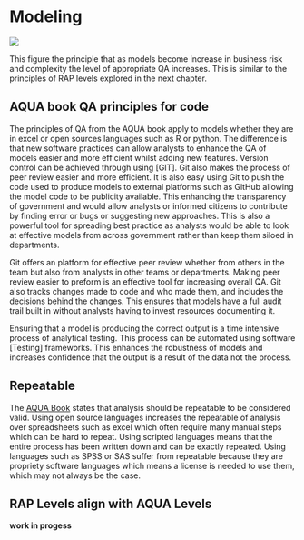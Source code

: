 # Modeling

![](static/aqua_levels.jpg)

This figure the principle that as models become increase in business risk and complexity the level of appropriate QA increases. This is similar to the principles of RAP levels explored in the next chapter.

## AQUA book QA principles for code

The principles of QA from the AQUA book apply to models whether they are in excel or open sources languages such as R or python. The difference is that new software practices can allow analysts to enhance the QA of models easier and more efficient whilst adding new features. Version control can be achieved through using [GIT]. Git also makes the process of peer review easier and more efficient. It is also easy using Git to push the code used to produce models to external platforms such as GitHub allowing the model code to be publicity available. This enhancing the transparency of government and would allow analysts or informed citizens to contribute by finding error or bugs or suggesting new approaches. This is also a powerful tool for spreading best practice as analysts would be able to look at effective models from across government rather than keep them siloed in departments.

Git offers an platform for effective peer review whether from others in the team but also from analysts in other teams or departments. Making peer review easier to preform is an effective tool for increasing overall QA. Git also tracks changes made to code and who made them, and includes the decisions behind the changes. This ensures that models have a full audit trail built in without analysts having to invest resources documenting it.

Ensuring that a model is producing the correct output is a time intensive process of analytical testing. This process can be automated using software [Testing] frameworks. This enhances the robustness of models and increases confidence that the output is a result of the data not the process.   

## Repeatable

The [AQUA Book](https://assets.publishing.service.gov.uk/government/uploads/system/uploads/attachment_data/file/416478/aqua_book_final_web.pdf) states that analysis should be repeatable to be considered valid. Using open source languages increases the repeatable of analysis over spreadsheets such as excel which often require many manual steps which can be hard to repeat. Using scripted languages means that the entire process has been written down and can be exactly repeated. Using languages such as SPSS or SAS suffer from repeatable because they are propriety software languages which means a license is needed to use them, which may not always be the case.   

## RAP Levels align with AQUA Levels
**work in progess**

